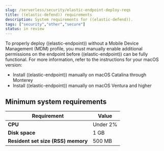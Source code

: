 ```yaml
---
slug: /serverless/security/elastic-endpoint-deploy-reqs
title: ((elastic-defend)) requirements
description: System requirements for ((elastic-defend)).
tags: ["security","other","secure"]
status: in review
---
```


<DocBadge template="technical preview" />
<div id="elastic-endpoint-deploy-reqs"></div>

To properly deploy ((elastic-endpoint)) without a Mobile Device Management (MDM) profile, you must manually enable additional permissions on the endpoint before ((elastic-endpoint)) can be fully functional. For more information, refer to the instructions for your macOS version:

* <DocLink slug="/serverless/security/install-endpoint-manually">Install ((elastic-endpoint)) manually on macOS Catalina through Monterey</DocLink>
* <DocLink slug="/serverless/security/deploy-elastic-endpoint-ven">Install ((elastic-endpoint)) manually on macOS Ventura and higher</DocLink>

## Minimum system requirements

| Requirement                        | Value    |
|------------------------------------|----------|
| **CPU**                            | Under 2% |
| **Disk space**                     | 1 GB     |
| **Resident set size (RSS) memory** | 500 MB   |



